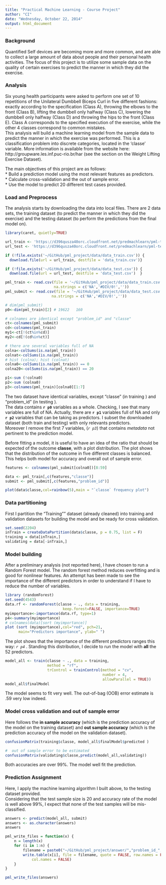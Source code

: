 ```yaml
---
title: "Practical Machine Learning - Course Project"
author: "CI"
date: "Wednesday, October 22, 2014"
output: html_document
---
```


### Background
Quantified Self devices are becoming more and more common, and are able to collect a large amount of data about people and their personal health activities. The focus of this project is to utilize some sample data on the quality of certain exercises to predict the manner in which they did the exercise.

### Analysis
Six young health participants were asked to perform one set of 10 repetitions of the Unilateral Dumbbell Biceps Curl in five different fashions: exactly according to the specification (Class A), throwing the elbows to the front (Class B), lifting the dumbbell only halfway (Class C), lowering the dumbbell only halfway (Class D) and throwing the hips to the front (Class E). Class A corresponds to the specified execution of the exercise, while the other 4 classes correspond to common mistakes.    
This analysis will build a machine learning model from the sample data to predict the manner in which the exercise was performed. This is a classification problem into discrete categories,  located in the 'classe' variable.  More information is available from the website here: http://groupware.les.inf.puc-rio.br/har (see the section on the Weight Lifting Exercise Dataset).     


The main objectives of this project are as follows:   
    * Build a prediction model using the most relevant features as predictors.   
    * Calculate cross-validation and the out of sample error.   
    * Use the model to predict 20 different test cases provided.    

### Load and Preprocess
The analysis starts by downloading the data into local files. There are 2 data sets, the training dataset (to predict the manner in which they did the exercise) and the testing dataset (to perform the predictions from the final model on). 

```r

library(caret, quietly=TRUE)

url_train <- 'https://d396qusza40orc.cloudfront.net/predmachlearn/pml-training.csv'
url_test <- 'https://d396qusza40orc.cloudfront.net/predmachlearn/pml-testing.csv'

if (!file.exists('~/GitHub/pml_project/data/data_train.csv')) {
  download.file(url = url_train, destfile = 'data_train.csv')}

if (!file.exists('~/GitHub/pml_project/data/data_test.csv')) {
  download.file(url = url_test, destfile = 'data_test.csv')  }

pml_train <- read.csv(file = '~/GitHub/pml_project/data/data_train.csv',
                      na.strings = c('NA','#DIV/0!',''))
pml_submit <- read.csv(file = '~/GitHub/pml_project/data/data_test.csv',
                     na.strings = c('NA','#DIV/0!',''))

# dim(pml_submit)
p0<-dim(pml_train)[2] # 19622   160

# colnames are identical except "problem_id" and "classe"
ct<-colnames(pml_submit)
cd<-colnames(pml_train)
my1<-ct[!(ct%in%cd)]
my2<-cd[!(cd%in%ct)]

# there are several variables full of NA
colna<-colSums(is.na(pml_train))
colnat<-colSums(is.na(pml_train))
# hist (colna); hist (colnat)
colna0<-colSums(is.na(pml_train)) == 0
colna20<-colSums(is.na(pml_train)) == 20

p1<-sum (!colna0)
p2<-sum (colna0)
p3<-colnames(pml_train)[colna0][1:7]
```


The two dataset have identical variables, except "classe" (in training ) and "problem_id" (in testing ).     
The data contains **`r p0`** variables as a whole. Checking, I see that many variables are full of NA. Actually,  there are **`r p1`** variables full of NA and only **`r p2`** variables that can be taking as predictors. I subset the downloaded dataset (both train and testing) with only relevants predictors.    
Moreover I remove the first 7 variables, (*`r p3`*) that contains *metadata* not pertinent to the prediction model.  


Before fitting a model, it is useful to have an idea of the ratio that should be expected of the outcome **classe**, with a plot distribution. The plot shows that the distribution of the outcome in five different classes is balanced. This helps both model for accuracy and overall out of sample error.

```r


features <- colnames(pml_submit[colna0])[8:59]

data <- pml_train[,c(features,"classe")]
submit <- pml_submit[,c(features,"problem_id")]

plot(data$classe,col=rainbow(5),main = "`classe` frequency plot")

```


### Data partitioning

First I partition the "Training"" dataset (already cleaned) into training and validation datasets for building the model and be ready for cross validation.


```r

set.seed(2204)
inTrain = createDataPartition(data$classe, p = 0.75, list = F)
training = data[inTrain,]
validating = data[-inTrain,]


```

### Model building

After a preliminary analysis (not reported here), I have chosen to run a Random Forest model. The random forest method reduces overfitting and is good for nonlinear features. 
An attempt has been made to see the importance of the different predictors in order to understand if I have to reduce the number of variables.

```r

library (randomForest)
set.seed(4543)
data.rf <- randomForest(classe ~ ., data = training,
                          keep.forest=FALSE, importance=TRUE)
myimportance<-importance(data.rf, type=1)
p4<-summary(myimportance)
# colnames(data)[sort (myimportance)]
plot (sort (myimportance),col="red", pch=21, 
      main="Predictors importance", ylab=" ")

```

The plot shows that the importance of the different predictors ranges this way:  *`r p4`* .         Standing this distribution, I decide to run the model with **all** the 52 predictors.

```r

model_all <- train(classe ~ ., data = training, 
                   method = "rf", 
                   trControl = trainControl(method = "cv", 
                                            number = 4, 
                                            allowParallel = TRUE))
model_all$finalModel

```

The model seems to fit very well. The out-of-bag (OOB) error estimate is .59 very low indeed. 

### Model cross validation and out of sample error 

Here follows the **in sample accuracy** (which is the prediction accuracy of the model on the training dataset) and **out sample accuracy** (which is the prediction accuracy of the model on the validation dataset).

```r

confusionMatrix(training$classe, model_all$finalModel$predicted )

#  out of sample error to be estimated
confusionMatrix(validating$classe,predict(model_all,validating))

```
 Both accuracies are over 99%. The model well fit the prediction.

### Prediction Assignment

Here, I apply the machine learning algorithm I built above, to the testing dataset provided.      
Considering that the test sample size is 20 and accuracy rate of the model is well above 99%, I expect that none of the test samples will be mis-classified.


```r

answers <- predict(model_all, submit)
answers <- as.character(answers)
answers

```


```r

pml_write_files = function(x) {
    n = length(x)
    for (i in 1:n) {
        filename = paste0("~/GitHub/pml_project/answer/","problem_id_", i, ".txt")
        write.table(x[i], file = filename, quote = FALSE, row.names = FALSE, 
            col.names = FALSE)
    }
}

pml_write_files(answers)

```

